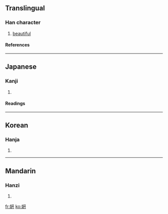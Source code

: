 {{see|妍}}

==Translingual==
===Han character===
{{Han char|rn=38|rad=女|as=06|sn=9|four=|canj=女一十十 (VMJJ)}}
# [[beautiful]]
====References====
{{Han ref|kx=0261.130|hdz=21042.030|uh=59F8|ud=23032}}
----
==Japanese==
===Kanji===
{{ja-kanji|grade=|rs=女06}}
# {{defn|Japanese}} 
====Readings====
{{ja-readings|on=[[けん]] (ken), [[げん]] (gen)|kun=[[うつくしい]] (utsukushii)}}
----
==Korean==
===Hanja===
{{ko-hanja|hangeul=연|rv=yeon|mr=yŏn}}
# {{defn|Korean}}
----
==Mandarin==
===Hanzi===
{{cmn-hanzi|pin=[[yán]] ([[yan2]])|wg=yen<sup>2</sup>}}
# {{defn|Mandarin}}

[[fr:姸]]
[[ko:姸]]
